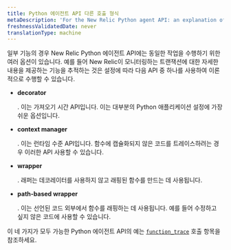 ```yaml
---
title: Python 에이전트 API 다른 호출 형식
metaDescription: 'For the New Relic Python agent API: an explanation of varied call forms for some API functions.'
freshnessValidatedDate: never
translationType: machine
---
```


일부 기능의 경우 New Relic Python 에이전트 API에는 동일한 작업을 수행하기 위한 여러 옵션이 있습니다. 예를 들어 New Relic이 모니터링하는 트랜잭션에 대한 자세한 내용을 제공하는 기능을 추적하는 것은 설정에 따라 다음 API 중 하나를 사용하여 이론적으로 수행할 수 있습니다.

* <DNT>**decorator**</DNT>

  . 이는 가져오기 시간 API입니다. 이는 대부분의 Python 애플리케이션 설정에 가장 쉬운 옵션입니다.

* <DNT>**context manager**</DNT>

  . 이는 런타임 수준 API입니다. 함수에 캡슐화되지 않은 코드를 트레이스하려는 경우 이러한 API 사용할 수 있습니다.

* <DNT>**wrapper**</DNT>

  . 래퍼는 데코레이터를 사용하지 않고 래핑된 함수를 만드는 데 사용됩니다.

* <DNT>**path-based wrapper**</DNT>

  . 이는 선언된 코드 외부에서 함수를 래핑하는 데 사용됩니다. 예를 들어 수정하고 싶지 않은 코드에 사용할 수 있습니다.

이 네 가지가 모두 가능한 Python 에이전트 API의 예는 [`function_trace`](/docs/agents/python-agent/python-agent-api/function_trace) 호출 항목을 참조하세요.
